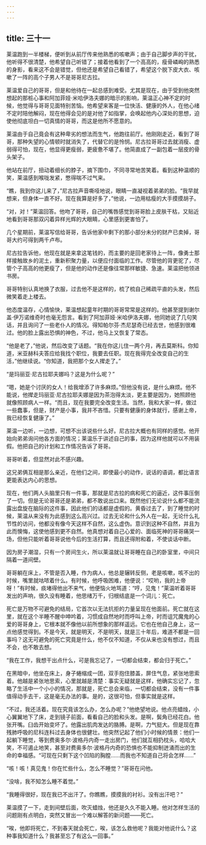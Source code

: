 ```yaml
---
---
---
```

title: 三十一
---




莱温跑到一半楼梯，便听到从前厅传来他熟悉的咳嗽声；由于自己脚步声的干扰，他听得不很清楚，他希望自己听错了；接着他看到了一个高高的，瘦骨嶙峋的熟悉的身影，看来这不会是错觉，但他还是希望自己看错了，希望这个脱下皮大衣、咳嗽了一阵的高个子男人不是哥哥尼古拉。

莱温爱自己的哥哥，但是和他待在一起总感到难受。尤其是现在，由于受到他突然想起的那桩心事和阿加菲娅·米哈伊洛夫娜的暗示的影响，莱温正心神不定的时候，他觉得与哥哥见面特别苦恼。他希望来客是一位快活、健康的外人，在他心绪不定时陪他解闷，现在他得会见的是对他了如指掌，会唤起他内心深处的思想，迫使他彻底坦白一切真情的哥哥，而这是他所不愿意的。

莱温由于自己竟会有这种卑劣的想法而生气，他跑往前厅。他刚刚走近，看到了哥哥，那种失望的心情顿时就消失了，代替它的是怜悯。尼古拉哥哥过去就消瘦、虚弱得可怕，现在，他显得更瘦弱，更疲惫不堪了。他简直成了一副包着一层皮的骨头架子。

他站在前厅，扭动着细长的脖子，摘下围巾，不同寻常地苦笑着。看到这种温顺的笑，莱温感到喉咙发紧，憋得喘不过气来。

“瞧，我到你这儿来了，”尼古拉声音嘶哑地说，眼睛一直凝视着弟弟的脸。“我早就想来，但身体一直不好。现在我算是好多了，”他说，一边用枯瘦的大手摸摸胡子。

“对，对！”莱温回答。他吻了哥哥，自己的嘴唇感觉到哥哥脸上皮肤干枯，又贴近地看到哥哥那双闪着异样光辉的大眼睛，心里感到更害怕了。

几个星期前，莱温写信给哥哥，告诉他家中剩下的那小部分未分的财产已卖掉，哥哥大约可得到两千卢布。

尼古拉告诉他，他现在就是来拿这笔钱的，而主要的是回老家待上一阵，像勇士那样接触故乡的泥土，重新积聚力量，以便应付面临的工作。尽管他的背更驼了，尽管个子高高的他更瘦了，但是他的动作还是像往常那样敏捷、急速。莱温把他领进书房。

哥哥特别认真地换了衣服，过去他不是这样的，梳了梳自己稀疏平直的头发，然后微笑着走上楼去。

他态度温存，心情愉快，莱温想起童年时期的哥哥常常是这样的。他甚至提到谢尔盖·伊万诺维奇时也毫无怨言。看到了阿加菲娅·米哈伊洛夫娜，他同她说了几句笑话，并且询问了一些老仆人的情况。得知帕尔芬·杰尼瑟奇已经去世，他感到很难过。他的脸上露出恐惧的神色，不过，他马上又恢复了常态。

“他是老了，”他说，然后改变了话题。“我在你这儿住一两个月，再去莫斯科。你知道，米亚赫科夫答应给我找个职位，我要去任职。现在我得完全改变自己的生活，”他继续说。“你知道，我把那个女人撵走了。”

“是玛丽亚·尼古拉耶夫娜吗？这是为什么呢？”

“嗯，她是个讨厌的女人！给我增添了许多麻烦。”但他没有说，是什么麻烦。他不能说，他撵走玛丽亚·尼古拉耶夫娜是因为茶泡得太淡，更主要是因为，她照顾他就像照顾病人一样。“而且，现在我要完全改变生活。当然，我和大家一样，做过一些蠢事，但是，财产是小事，我并不吝惜。只要有健康的身体就行，感谢上帝，我已经恢复健康了。”

莱温一边听，一边想，可想不出该说些什么好。尼古拉大概也有同样的感觉。他开始向弟弟询问他各方面的情况；莱温乐于讲述自己的事，因为这样他就可以不用装假。他把自己的计划和工作情况告诉了哥哥。

哥哥听着，但显然对此不感兴趣。

这兄弟俩互相是那么亲近，在他们之间，即使最小的动作，说话的语调，都比语言更能表达内心的思想。

现在，他们两人头脑里只有一件事，那就是尼古拉的病和死亡的逼近，这件事压倒了一切。但是无论哥哥还是弟弟，都不敢说出口来。既然他们无论说什么都不能流露出盘旋在脑际的这件事，因此他们的话都是虚假的。黄昏过去了，到了睡觉的时候，莱温从来没有为此感到这么高兴过。过去无论和什么外人在一起，无论什么礼节性的访问，他都没有像今天这样不自然，这么虚伪。意识到这种不自然，并且为此而懊悔，这使他感到更不自然。他真想对着自己心爱的、面临死神的哥哥痛哭一场，但他只能听着哥哥说他今后的生活打算，而且还得附和着，不使谈话中断。

因为房子潮湿，只有一个房间生火，所以莱温就让哥哥睡在自己的卧室里，中间只隔着一道间壁。

哥哥躺在床上，不管是否入睡，作为病人，他总是辗转反侧，老是咳嗽，咳不出的时候，嘴里就咕哝着什么。有时候，他呼吸困难，他便说：“哎哟，我的上帝呀！”有时候，痰堵得他出不来气，他便恼火地骂道：“哼，见鬼！”莱温听着哥哥发出的声响，很久没有睡着，他思绪万千，归根结底是一个词儿：死亡。

死亡是万物不可避免的结局，它首次以无法抗拒的力量呈现在他面前。死亡就在这里，就在这个半睡不醒中呻吟着，习惯成自然地时而呼叫上帝，时而诅咒魔鬼的心爱的哥哥身上，它根本就不像他以前所想象的那样遥远。它也在他自己身上，这一点他感觉得到。不是今天，就是明天，不是明天，就是三十年后，难道不都是一回事吗？这无可避免的死亡究竟是什么，他不仅不知道，不仅从来也没有想过，而且不会，也不敢去想。

“我在工作，我想干出点什么，可是我忘记了，一切都会结束，都会归于死亡。”

在黑暗中，他坐在床上，身子蜷缩成一团，双手抱住膝盖，屏住气息，紧张地思索着。他越是紧张地思索，心里就越是清楚：事实无疑就是这样，他确实忘记了，忽略了生活中一个小小的情况，那就是，死亡总会来临，一切都会结束，没有一件事值得动手去干，这是毫无办法的事。是的，这很可怕，但事实就是这样。

“不过，我还活着。现在究竟该怎么办，怎么办呢？”他绝望地说。他点亮蜡烛，小心翼翼地下了床，走到镜子前面，看看自己的脸和头发。是啊，鬓角已经花白。他张开嘴。臼齿开始变坏了。他露出肌肉发达的胳膊。是啊，力气挺大。但是现在靠残肺呼吸的尼科连科过去身体也很健壮。他突然记起了他们小时候的情景：他们一起躺下睡觉，等到费奥多尔·波格丹内奇一走出房门，他们就互相扔枕头，哈哈大笑，不可遏止地笑，甚至对费奥多尔·波格丹内奇的恐惧也不能抑制迸涌而出的生命的幸福感。“可现在只剩下这个凹陷的胸膛……而我也不知道自己将会怎样……”

“咳！咳！真见鬼！你在忙些什么，怎么不睡觉？”哥哥在问他。

“没啥，我不知怎么睡不着觉。”

“我睡得很好，现在我已不出汗了。你瞧瞧，摸摸我的衬衫。没有出汗吧？”

莱温摸了一下，走到间壁后面，吹灭蜡烛，他还是久久不能入睡。他对怎样生活的问题刚有点明白，突然又冒出一个难以解答的新问题——死亡。

“唉，他即将死亡，不到春天就会死亡，唉，该怎么救他呢？我能对他说什么？这种事我知道什么？我甚至忘了有这么一回事。”